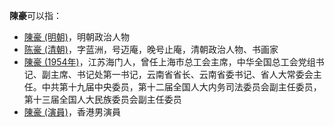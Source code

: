 '''陳豪'''可以指：
* [[陳豪_(明朝)|陳豪 (明朝)]]，明朝政治人物
* [[陈豪_(清朝)|陈豪 (清朝)]]，字蓝洲，号迈庵，晚号止庵，清朝政治人物、书画家
* [[陳豪_(1954年)|陳豪 (1954年)]]，江苏海门人，曾任上海市总工会主席，中华全国总工会党组书记、副主席、书记处第一书记，云南省省长、云南省委书记、省人大常委会主任。中共第十九届中央委员，第十二届全国人大内务司法委员会副主任委员，第十三届全国人大民族委员会副主任委员
* [[陳豪_(演員)|陳豪 (演員)]]，香港男演員
{{Disambiguation|H|Cat=二字陳姓人名消歧義}}